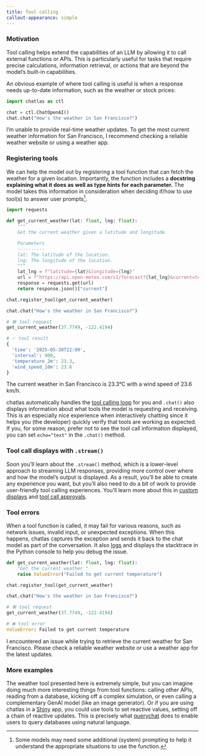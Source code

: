 ```yaml
---
title: Tool calling
callout-appearance: simple
---
```


### Motivation

Tool calling helps extend the capabilities of an LLM by allowing it to call external functions or APIs.
This is particularly useful for tasks that require precise calculations, information retrieval, or actions that are beyond the model's built-in capabilities.

An obvious example of where tool calling is useful is when a response needs up-to-date information, such as the weather or stock prices:

```python
import chatlas as ctl

chat = ctl.ChatOpenAI()
chat.chat("How's the weather in San Francisco?")
```

::: chatlas-response-container
I'm unable to provide real-time weather updates. To get the most current weather information for San Francisco, I recommend checking a reliable weather website or using a weather app. 
:::

### Registering tools

We can help the model out by registering a tool function that can fetch the weather for a given location.
Importantly, the function includes a **docstring explaining what it does as well as type hints for each parameter.**
The model takes this information in consideration when deciding if/how to use tool(s) to answer user prompts[^1].


[^1]: Some models may need some additional (system) prompting to help it understand the appropriate situations to use the function.

```python
import requests

def get_current_weather(lat: float, lng: float):
    """
    Get the current weather given a latitude and longitude.

    Parameters
    ----------
    lat: The latitude of the location.
    lng: The longitude of the location.
    """
    lat_lng = f"latitude={lat}&longitude={lng}"
    url = f"https://api.open-meteo.com/v1/forecast?{lat_lng}&current=temperature_2m,wind_speed_10m&hourly=temperature_2m,relative_humidity_2m,wind_speed_10m"
    response = requests.get(url)
    return response.json()["current"]

chat.register_tool(get_current_weather)

chat.chat("How's the weather in San Francisco?")
```


::: chatlas-response-container

```python
# 🛠️ tool request
get_current_weather(37.7749, -122.4194)
```

```python
# ✅ tool result
{ 
  'time': '2025-05-30T22:00',
  'interval': 900,
  'temperature_2m': 23.3,
  'wind_speed_10m': 23.6
}
```

The current weather in San Francisco is 23.3°C with a wind speed of 23.6 km/h. 
:::



chatlas automatically handles the [tool calling loop](../tool-calling/how-it-works.qmd) for you and `.chat()` also displays information about what tools the model is requesting and receiving.
This is an especially nice experience when interactively chatting since it helps you (the developer) quickly verify that tools are working as expected.
If you, for some reason, prefer not to see the tool call information displayed, you can set `echo="text"` in the `.chat()` method.

::: callout-tip
### Tool call displays with `.stream()`

Soon you'll learn about the `.stream()` method, which is a lower-level approach to streaming LLM responses, providing more control over where and how the model's output is displayed.
As a result, you'll be able to create any experience you want, but you'll also need to do a bit of work to provide user-friendly tool calling experiences.
You'll learn more about this in [custom displays](../tool-calling/displays.qmd) and [tool call approvals](../tool-calling/approval.qmd).
:::


### Tool errors

When a tool function is called, it may fail for various reasons, such as network issues, invalid input, or unexpected exceptions.
When this happens, chatlas captures the exception and sends it back to the chat model as part of the conversation.
It also [logs](debug.qmd) and displays the stacktrace in the Python console to help you debug the issue.

```python
def get_current_weather(lat: float, lng: float):
    "Get the current weather "
    raise ValueError("Failed to get current temperature")

chat.register_tool(get_current_weather)

chat.chat("How's the weather in San Francisco?")
```

::: chatlas-response-container

```python
# 🛠️ tool request
get_current_weather(37.7749, -122.4194)
```

```python
# ❌ tool error
ValueError: Failed to get current temperature
```

I encountered an issue while trying to retrieve the current weather for San Francisco. Please check a reliable weather website or use a weather app for the latest updates. 
:::


### More examples

The weather tool presented here is extremely simple, but you can imagine doing much more interesting things from tool functions: calling other APIs, reading from a database, kicking off a complex simulation, or even calling a complementary GenAI model (like an image generator). Or if you are using chatlas in a [Shiny](https://shiny.posit.co/py/) app, you could use tools to set reactive values, setting off a chain of reactive updates. This is precisely what [querychat](https://github.com/posit-dev/querychat) does to enable users to query databases using natural language.
